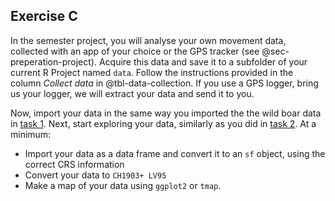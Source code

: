 ## Exercise C {#sec-week2-ex-c}

In the semester project, you will analyse your own movement data, collected with an app of your choice or the GPS tracker (see @sec-preperation-project). Acquire this data and save it to a subfolder of your current R Project named `data`. Follow the instructions provided in the column *Collect data* in @tbl-data-collection. If you use a GPS logger, bring us your logger, we will extract your data and send it to you.

Now, import your data in the same way you imported the the wild boar data in [task 1](#sec-w2a-task1). Next, start exploring your data, similarly as you did in [task 2](sec-w2a-task2). At a minimum:

- Import your data as a data frame and convert it to an `sf` object, using the correct CRS information
- Convert your data to `CH1903+ LV95`
- Make a map of your data using `ggplot2` or `tmap`.
